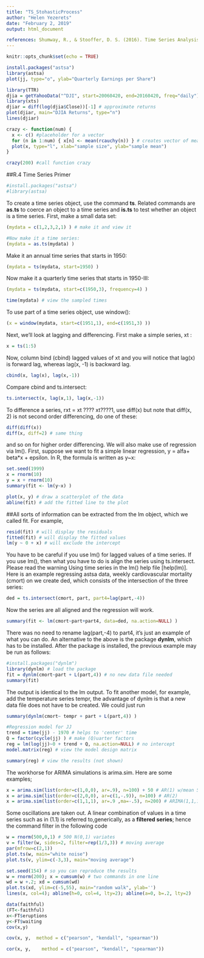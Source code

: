 ```yaml
---
title: "TS_StohasticProcess"
author: "Helen Yezerets"
date: "February 2, 2019"
output: html_document

references: Shumway, R., & Stooffer, D. S. (2016). Time Series Analysis and Its Applications With R Examples (Fourth Edition). Springer.
---
```


```r
knitr::opts_chunk$set(echo = TRUE)
```
```r
install.packages("astsa")
library(astsa) 
plot(jj, type="o", ylab="Quarterly Earnings per Share")

```

```r
library(TTR)
djia = getYahooData("^DJI", start=20060420, end=20160420, freq="daily")
library(xts)
djiar = diff(log(djia$Close))[-1] # approximate returns
plot(djiar, main="DJIA Returns", type="n")
lines(djiar)
```

```r
crazy <- function(num) {
  x <- c() #placeholder for a vector
  for (n in 1:num) { x[n] <- mean(rcauchy(n)) } # creates vector of means of random Cauchy variates 
  plot(x, type="l", xlab="sample size", ylab="sample mean")
}

crazy(200) #call function crazy

```
##R.4 Time Series Primer
```r
#install.packages("astsa")
#library(astsa)
```

To create a time series object, use the command **ts**. Related commands are **as.ts** to coerce an object to a time series and **is.ts** to test whether an object is a time series. First, make a small data set:
```r
(mydata = c(1,2,3,2,1) ) # make it and view it
```
```r
#Now make it a time series:
(mydata = as.ts(mydata) )
```

Make it an annual time series that starts in 1950:
```r
(mydata = ts(mydata, start=1950) )
```

Now make it a quarterly time series that starts in 1950-III:
```r
(mydata = ts(mydata, start=c(1950,3), frequency=4) )
```
```r
time(mydata) # view the sampled times
```

To use part of a time series object, use window():
```r
(x = window(mydata, start=c(1951,1), end=c(1951,3) ))
```

Next, we'll look at lagging and differencing. 
First make a simple series, xt :
```r
x = ts(1:5)
```
Now, column bind (cbind) lagged values of xt and you will notice that lag(x) is
forward lag, whereas lag(x, -1) is backward lag.

```r
cbind(x, lag(x), lag(x,-1))
```

Compare cbind and ts.intersect:
```r
ts.intersect(x, lag(x,1), lag(x,-1))
```

To difference a series, rxt = xt ???? xt????1, use
diff(x) but note that diff(x, 2)
is not second order differencing,  do one of these:

```r
diff(diff(x))
diff(x, diff=2) # same thing
```
and so on for higher order differencing.
We will also make use of regression via lm(). First, suppose we want to fit a
simple linear regression, y =  alfa+ beta*x + epsilon. In R, the formula is written as y~x:
```r
set.seed(1999)
x = rnorm(10)
y = x + rnorm(10)
summary(fit <- lm(y~x) )
```

```r
plot(x, y) # draw a scatterplot of the data 
abline(fit) # add the fitted line to the plot 
```

##All sorts of information can be extracted from the lm object, which we called fit.
For example,
```r
resid(fit) # will display the residuals 
fitted(fit) # will display the fitted values
lm(y ~ 0 + x) # will exclude the intercept 
```
You have to be careful if you use lm() for lagged values of a time series. If you use lm(), then what you have to do is align the series using ts.intersect.
Please read the warning Using time series in the lm() help file [help(lm)]. Here
is an example regressing astsa data, weekly cardiovascular mortality (cmort) on
we create ded, which consists of the intersection of the three series:
```r
ded = ts.intersect(cmort, part, part4=lag(part,-4))
```
Now the series are all aligned and the regression will work.
```r
summary(fit <- lm(cmort~part+part4, data=ded, na.action=NULL) )
```

There was no need to rename lag(part,-4) to part4, it's just an example of what
you can do.
An alternative to the above is the package **dynlm**, which has to be installed. After
the package is installed, the previous example may be run as follows:
```r
#install.packages("dynlm")
library(dynlm) # load the package
fit = dynlm(cmort~part + L(part,4)) # no new data file needed
summary(fit)
```
The output is identical to the lm output. To fit another model, for example, add the
temperature series tempr, the advantage of dynlm is that a new data file does not have
to be created. We could just run
```r
summary(dynlm(cmort~ tempr + part + L(part,4)) )
```
```r
#Regression model for JJ
trend = time(jj) - 1970 # helps to 'center' time
Q = factor(cycle(jj) ) # make (Q)uarter factors
reg = lm(log(jj)~0 + trend + Q, na.action=NULL) # no intercept
model.matrix(reg) # view the model design matrix

```
```r
summary(reg) # view the results (not shown)
```
The workhorse for ARIMA simulations is arima.sim. Here are some examples;
```r
x = arima.sim(list(order=c(1,0,0), ar=.9), n=100) + 50 # AR(1) w/mean 50
x = arima.sim(list(order=c(2,0,0), ar=c(1,-.9)), n=100) # AR(2)
x = arima.sim(list(order=c(1,1,1), ar=.9 ,ma=-.5), n=200) # ARIMA(1,1,1)
```
Some oscillations are taken out. A linear combination of values in a time series such as in (1.1) is referred to,generically, as a **filtered series**; hence the command filter in the following code
```r
w = rnorm(500,0,1) # 500 N(0,1) variates
v = filter(w, sides=2, filter=rep(1/3,3)) # moving average
par(mfrow=c(2,1))
plot.ts(w, main="white noise")
plot.ts(v, ylim=c(-3,3), main="moving average")
```

```r
set.seed(154) # so you can reproduce the results
w = rnorm(200); x = cumsum(w) # two commands in one line
wd = w +.2; xd = cumsum(wd)
plot.ts(xd, ylim=c(-5,55), main="random walk", ylab='')
lines(x, col=4); abline(h=0, col=4, lty=2); abline(a=0, b=.2, lty=2)
```
```r
data(faithful)
(FT<-faithful)
x<-FT$eruptions
y<-FT$waiting
cov(x,y)
```

```r
cov(x, y,  method = c("pearson", "kendall", "spearman"))
```

```r
cor(x, y,    method = c("pearson", "kendall", "spearman"))

```
